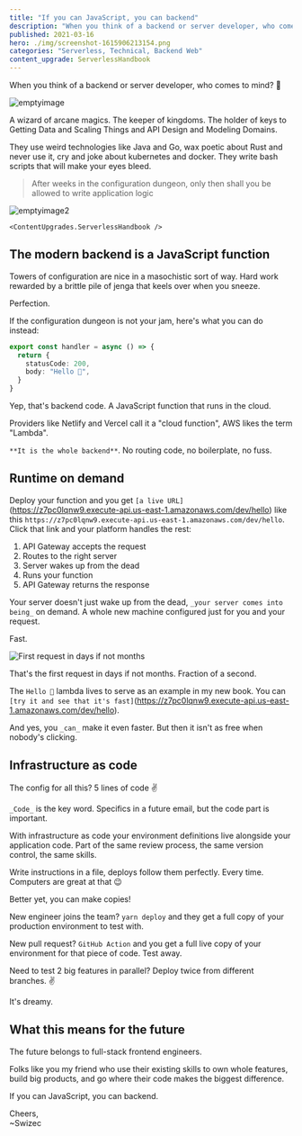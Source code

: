 ```yaml
---
title: "If you can JavaScript, you can backend"
description: "When you think of a backend or server developer, who comes to mind? A wizard of arcane magics. The future belongs to full-stack frontend engineers."
published: 2021-03-16
hero: ./img/screenshot-1615906213154.png
categories: "Serverless, Technical, Backend Web"
content_upgrade: ServerlessHandbook
---
```



When you think of a backend or server developer, who comes to mind? 🤔

![emptyimage](./img/0pbndlpngi40j06.png)

A wizard of arcane magics. The keeper of kingdoms. The holder of keys to Getting Data and Scaling Things and API Design and Modeling Domains.

They use weird technologies like Java and Go, wax poetic about Rust and never use it, cry and joke about kubernetes and docker. They write bash scripts that will make your eyes bleed.

> After weeks in the configuration dungeon, only then shall you be allowed to write application logic

![emptyimage2](./img/giphy.png)

`<ContentUpgrades.ServerlessHandbook />`

## The modern backend is a JavaScript function

Towers of configuration are nice in a masochistic sort of way. Hard work rewarded by a brittle pile of jenga that keels over when you sneeze.

Perfection.

If the configuration dungeon is not your jam, here's what you can do instead:

```typescript
export const handler = async () => {
  return {
    statusCode: 200,
    body: "Hello 👋",
  }
}
```

Yep, that's backend code. A JavaScript function that runs in the cloud.

Providers like Netlify and Vercel call it a "cloud function", AWS likes the term "Lambda".

`**It is the whole backend**`. No routing code, no boilerplate, no fuss.

## Runtime on demand

Deploy your function and you get `[a live URL]`(https://z7pc0lqnw9.execute-api.us-east-1.amazonaws.com/dev/hello) like this `https://z7pc0lqnw9.execute-api.us-east-1.amazonaws.com/dev/hello`. Click that link and your platform handles the rest:

1.  API Gateway accepts the request
2.  Routes to the right server
3.  Server wakes up from the dead
4.  Runs your function
5.  API Gateway returns the response

Your server doesn't just wake up from the dead, `_your server comes into being_` on demand. A whole new machine configured just for you and your request.

Fast.

![First request in days if not months](./img/First-request-in-days-if-not-monthsea63jc.jpeg)

That's the first request in days if not months. Fraction of a second.

The `Hello 👋` lambda lives to serve as an example in my new book. You can `[try it and see that it's fast]`(https://z7pc0lqnw9.execute-api.us-east-1.amazonaws.com/dev/hello).

And yes, you `_can_` make it even faster. But then it isn't as free when nobody's clicking.

## Infrastructure as code

The config for all this? 5 lines of code ✌️

`_Code_` is the key word. Specifics in a future email, but the code part is important.

With infrastructure as code your environment definitions live alongside your application code. Part of the same review process, the same version control, the same skills.

Write instructions in a file, deploys follow them perfectly. Every time. Computers are great at that 😉

Better yet, you can make copies!

New engineer joins the team? `yarn deploy` and they get a full copy of your production environment to test with.

New pull request? `GitHub Action` and you get a full live copy of your environment for that piece of code. Test away.

Need to test 2 big features in parallel? Deploy twice from different branches. ✌️

It's dreamy.

## What this means for the future

The future belongs to full-stack frontend engineers.

Folks like you my friend who use their existing skills to own whole features, build big products, and go where their code makes the biggest difference.

If you can JavaScript, you can backend.

Cheers,<br/>
~Swizec